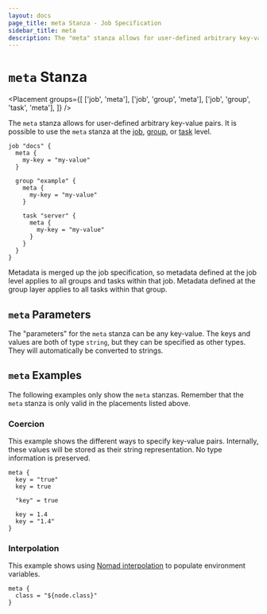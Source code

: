 ```yaml
---
layout: docs
page_title: meta Stanza - Job Specification
sidebar_title: meta
description: The "meta" stanza allows for user-defined arbitrary key-value pairs.
---
```


# `meta` Stanza

<Placement
  groups={[
    ['job', 'meta'],
    ['job', 'group', 'meta'],
    ['job', 'group', 'task', 'meta'],
  ]}
/>

The `meta` stanza allows for user-defined arbitrary key-value pairs. It is
possible to use the `meta` stanza at the [job][], [group][], or [task][] level.

```hcl
job "docs" {
  meta {
    my-key = "my-value"
  }

  group "example" {
    meta {
      my-key = "my-value"
    }

    task "server" {
      meta {
        my-key = "my-value"
      }
    }
  }
}
```

Metadata is merged up the job specification, so metadata defined at the job
level applies to all groups and tasks within that job. Metadata defined at the
group layer applies to all tasks within that group.

## `meta` Parameters

The "parameters" for the `meta` stanza can be any key-value. The keys and values
are both of type `string`, but they can be specified as other types. They will
automatically be converted to strings.

## `meta` Examples

The following examples only show the `meta` stanzas. Remember that the
`meta` stanza is only valid in the placements listed above.

### Coercion

This example shows the different ways to specify key-value pairs. Internally,
these values will be stored as their string representation. No type information
is preserved.

```hcl
meta {
  key = "true"
  key = true

  "key" = true

  key = 1.4
  key = "1.4"
}
```

### Interpolation

This example shows using [Nomad interpolation][interpolation] to populate
environment variables.

```hcl
meta {
  class = "${node.class}"
}
```

[job]: /docs/job-specification/job 'Nomad job Job Specification'
[group]: /docs/job-specification/group 'Nomad group Job Specification'
[task]: /docs/job-specification/task 'Nomad task Job Specification'
[interpolation]: /docs/runtime/interpolation 'Nomad interpolation'
